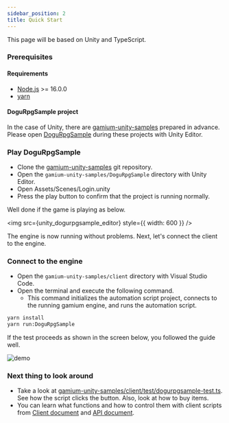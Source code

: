 ```yaml
---
sidebar_position: 2
title: Quick Start
---
```



This page will be based on Unity and TypeScript.

### Prerequisites

#### Requirements

- [Node.js](https://nodejs.org) >= 16.0.0
- [yarn](https://yarnpkg.com/)

#### DoguRpgSample project

In the case of Unity, there are [
gamium-unity-samples](https://github.com/dogu-team/gamium-unity-samples) prepared in advance. Please open [DoguRpgSample](https://github.com/dogu-team/gamium-unity-samples/tree/main/DoguRpgSample) during these projects
with Unity Editor.

### Play DoguRpgSample

- Clone the [
  gamium-unity-samples](https://github.com/dogu-team/gamium-unity-samples) git repository.
- Open the
  `gamium-unity-samples/DoguRpgSample` directory with Unity Editor.
- Open Assets/Scenes/Login.unity
- Press the play button to confirm that the project is running normally.

Well done if the game is playing as below.

<img src={unity_dogurpgsample_editor} style={{ width: 600 }} />

The engine is now running without problems. Next, let's connect the client to the engine.

### Connect to the engine

- Open the `gamium-unity-samples/client` directory with Visual Studio Code.
- Open the terminal and execute the following command.
  - This command initializes the automation script project, connects to the running gamium engine, and runs the automation script.

```bash
yarn install
yarn run:DoguRpgSample
```

If the test proceeds as shown in the screen below, you followed the guide well.

![demo](https://s3.ap-northeast-2.amazonaws.com/public.dogutech.io/dogu/gamium/gamium-dogurpgsample_demo.gif)

### Next thing to look around

- Take a look at [gamium-unity-samples/client/test/dogurpgsample-test.ts](https://github.com/dogu-team/gamium-unity-samples/blob/main/client/test/dogurpgsample-test.ts). See how the script clicks the button. Also, look at how to buy items.
- You can learn what functions and how to control them with client scripts from [Client document](/gamium/client/write-testscript) and [API document](/api/api-reference).
